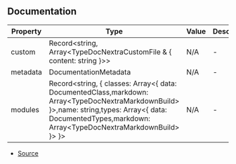 ## Documentation


| Property | Type | Value | Description |
| ----------- | ----------- | ----------- | ----------- |
| custom | Record\<string, Array\<TypeDocNextraCustomFile & \{ content: string }>> | N/A | - |
| metadata | DocumentationMetadata | N/A | - |
| modules | Record\<string, \{ classes: Array\<\{ data: DocumentedClass,markdown: Array\<TypeDocNextraMarkdownBuild> }>,name: string,types: Array\<\{ data: DocumentedTypes,markdown: Array\<TypeDocNextraMarkdownBuild> }> }> | N/A | - |


- [Source](https://github.com/neplextech/typedoc-nextra/blob/8fffbbb/src/index.ts#L38)